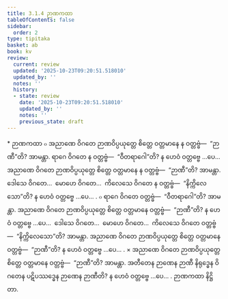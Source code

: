 ```yaml
---
title: 3.1.4 ဉာဏကထာ
tableOfContents: false
sidebar:
  order: 2
type: tipitaka
basket: ab
book: kv
review:
  current: review
  updated: '2025-10-23T09:20:51.518010'
  updated_by: ''
  notes: ''
  history:
  - state: review
    date: '2025-10-23T09:20:51.518010'
    updated_by: ''
    notes: ''
    previous_state: draft
---
```



<ReviewStatus review={frontmatter.review} showDetails={true} />

<HypothesisAnnotation frontmatter={frontmatter} />

<DynamicBreadcrumb />

<Paragraph type="center" book="kv">
* ဉာဏကထာ
</Paragraph>

<Division number="614" book="kv" e="ch" v="32" p="327">

<Paragraph number="2037" book="kv">
๐ အညာဏေ ဝိဂတေ ဉာဏဝိပ္ပယုတ္တေ စိတ္တေ ဝတ္တမာနေ န ဝတ္တဗ္ဗံ—  “ဉာဏီ”တိ? အာမန္တာ. ရာဂေ ဝိဂတေ န ဝတ္တဗ္ဗံ—  “ဝီတရာဂေါ”တိ? န ဟေဝံ ဝတ္တဗ္ဗေ …ပေ…  အညာဏေ ဝိဂတေ ဉာဏဝိပ္ပယုတ္တေ စိတ္တေ ဝတ္တမာနေ န ဝတ္တဗ္ဗံ—  “ဉာဏီ”တိ? အာမန္တာ. ဒေါသေ ဝိဂတေ…  မောဟေ ဝိဂတေ…  ကိလေသေ ဝိဂတေ န ဝတ္တဗ္ဗံ—  “နိက္ကိလေသော”တိ? န ဟေဝံ ဝတ္တဗ္ဗေ …ပေ… .
</Paragraph>

<Paragraph number="2038" book="kv">
๐ ရာဂေ ဝိဂတေ ဝတ္တဗ္ဗံ—  “ဝီတရာဂေါ”တိ? အာမန္တာ. အညာဏေ ဝိဂတေ ဉာဏဝိပ္ပယုတ္တေ စိတ္တေ ဝတ္တမာနေ ဝတ္တဗ္ဗံ—  “ဉာဏီ”တိ? န ဟေဝံ ဝတ္တဗ္ဗေ …ပေ…  ဒေါသေ ဝိဂတေ…  မောဟေ ဝိဂတေ…  ကိလေသေ ဝိဂတေ ဝတ္တဗ္ဗံ—  “နိက္ကိလေသော”တိ? အာမန္တာ. အညာဏေ ဝိဂတေ ဉာဏဝိပ္ပယုတ္တေ စိတ္တေ ဝတ္တမာနေ ဝတ္တဗ္ဗံ—  “ဉာဏီ”တိ? န ဟေဝံ ဝတ္တဗ္ဗေ …ပေ… .
</Paragraph>

</Division>
<Division number="615" book="kv" e="ch" v="32" p="328">

<Paragraph number="2039" book="kv">
× အညာဏေ ဝိဂတေ ဉာဏဝိပ္ပယုတ္တေ စိတ္တေ ဝတ္တမာနေ ဝတ္တဗ္ဗံ—  “ဉာဏီ”တိ? အာမန္တာ. အတီတေန ဉာဏေန ဉာဏီ နိရုဒ္ဓေန ဝိဂတေန ပဋိပဿဒ္ဓေန ဉာဏေန ဉာဏီတိ? န ဟေဝံ ဝတ္တဗ္ဗေ …ပေ… .

</Paragraph>
</Division>

<Paragraph number="2040" type="center" book="kv">
ဉာဏကထာ နိဋ္ဌိတာ.
</Paragraph>
